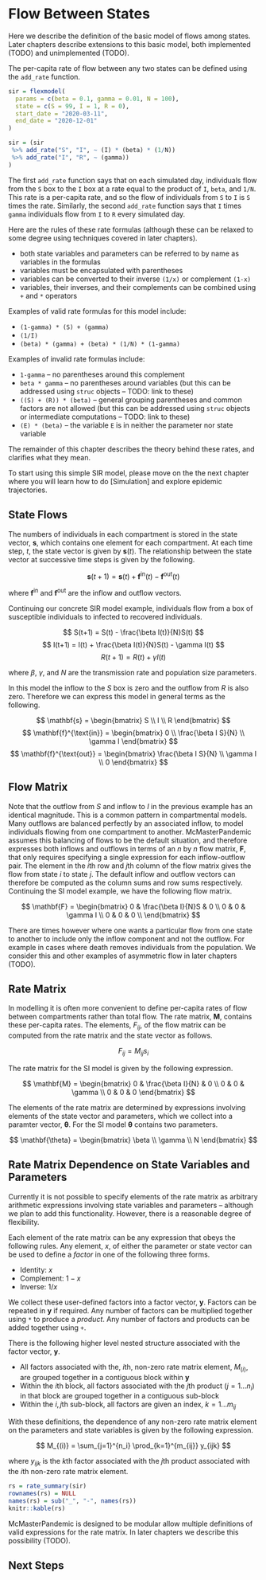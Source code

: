 # Flow Between States

Here we describe the definition of the basic model of flows among states. Later chapters describe extensions to this basic model, both implemented (TODO) and unimplemented (TODO).

The per-capita rate of flow between any two states can be defined using the `add_rate` function.

```r
sir = flexmodel(
  params = c(beta = 0.1, gamma = 0.01, N = 100),
  state = c(S = 99, I = 1, R = 0),
  start_date = "2020-03-11",
  end_date = "2020-12-01"
)
```


```r
sir = (sir
 %>% add_rate("S", "I", ~ (I) * (beta) * (1/N))
 %>% add_rate("I", "R", ~ (gamma))
)
```

The first `add_rate` function says that on each simulated day, individuals flow from the `S` box to the `I` box at a rate equal to the product of `I`, `beta`, and `1/N`. This rate is a per-capita rate, and so the flow of individuals from `S` to `I` is `S` times the rate. Similarly, the second `add_rate` function says that `I` times `gamma` individuals flow from `I` to `R` every simulated day.

Here are the rules of these rate formulas (although these can be relaxed to some degree using techniques covered in later chapters).

* both state variables and parameters can be referred to by name as variables in the formulas
* variables must be encapsulated with parentheses
* variables can be converted to their inverse `(1/x)` or complement `(1-x)`
* variables, their inverses, and their complements can be combined using `+` and `*` operators

Examples of valid rate formulas for this model include:

* `(1-gamma) * (S) + (gamma)`
* `(1/I)`
* `(beta) * (gamma) + (beta) * (1/N) * (1-gamma)`

Examples of invalid rate formulas include:

* `1-gamma` -- no parentheses around this complement
* `beta * gamma` -- no parentheses around variables (but this can be addressed using `struc` objects -- TODO: link to these)
* `((S) + (R)) * (beta)` -- general grouping parentheses and common factors are not allowed (but this can be addressed using `struc` objects or intermediate computations -- TODO: link to these)
* `(E) * (beta)` -- the variable `E` is in neither the parameter nor state variable


::: {.infobox .caution data-latex="{caution}"}
The remainder of this chapter describes the theory behind these rates, and clarifies what they mean.

To start using this simple SIR model, please move on the the next chapter where you will learn how to do [Simulation] and explore epidemic trajectories.
:::

## State Flows

The numbers of individuals in each compartment is stored in the state vector, $\mathbf{s}$, which contains one element for each compartment. At each time step, $t$, the state vector is given by $\mathbf{s}(t)$. The relationship between the state vector at successive time steps is given by the following.

$$
\mathbf{s}(t+1) = \mathbf{s}(t) + \mathbf{f}^{\text{in}}(t) - \mathbf{f}^{\text{out}}(t)
$$

where $\mathbf{f}^{\text{in}}$ and $\mathbf{f}^{\text{out}}$ are the inflow and outflow vectors.

Continuing our concrete SIR model example, individuals flow from a box of susceptible individuals to infected to recovered individuals.

$$
S(t+1) = S(t) - \frac{\beta I(t)}{N}S(t)
$$
$$
I(t+1) = I(t) + \frac{\beta I(t)}{N}S(t) - \gamma I(t)
$$
$$
R(t+1) = R(t) + \gamma I(t)
$$

where $\beta$, $\gamma$, and $N$ are the transmission rate and population size parameters.

In this model the inflow to the $S$ box is zero and the outflow from $R$ is also zero. Therefore we can express this model in general terms as the following.

$$
\mathbf{s} =
\begin{bmatrix}
S \\ I \\ R
\end{bmatrix}
$$
$$
\mathbf{f}^{\text{in}} = 
\begin{bmatrix}
0 \\ \frac{\beta I S}{N} \\ \gamma I
\end{bmatrix}
$$
$$
\mathbf{f}^{\text{out}} = 
\begin{bmatrix}
\frac{\beta I S}{N} \\ \gamma I \\ 0
\end{bmatrix}
$$

## Flow Matrix

Note that the outflow from $S$ and inflow to $I$ in the previous example has an identical magnitude. This is a common pattern in compartmental models. Many outflows are balanced perfectly by an associated inflow, to model individuals flowing from one compartment to another. McMasterPandemic assumes this balancing of flows to be the default situation, and therefore expresses both inflows and outflows in terms of an $n$ by $n$ flow matrix, $\mathbf{F}$, that only requires specifying a single expression for each inflow-outflow pair. The element in the $i$th row and $j$th column of the flow matrix gives the flow from state $i$ to state $j$. The default inflow and outflow vectors can therefore be computed as the column sums and row sums respectively. Continuing the SI model example, we have the following flow matrix.

$$
\mathbf{F} = 
\begin{bmatrix}
0 & \frac{\beta I}{N}S & 0 \\
0 & 0 & \gamma I \\
0 & 0 & 0 \\
\end{bmatrix}
$$

There are times however where one wants a particular flow from one state to another to include only the inflow component and not the outflow. For example in cases where death removes individuals from the population. We consider this and other examples of asymmetric flow in later chapters (TODO).

## Rate Matrix

In modelling it is often more convenient to define per-capita rates of flow between compartments rather than total flow. The rate matrix, $\mathbf{M}$, contains these per-capita rates. The elements, $F_{ij}$, of the flow matrix can be computed from the rate matrix and the state vector as follows.

$$
F_{ij} = M_{ij}s_i
$$

The rate matrix for the SI model is given by the following expression.

$$
\mathbf{M} = 
\begin{bmatrix}
0 & \frac{\beta I}{N} & 0 \\
0 & 0 & \gamma \\
0 & 0 & 0 
\end{bmatrix}
$$

The elements of the rate matrix are determined by expressions involving elements of the state vector and parameters, which we collect into a paramter vector, $\mathbf{\theta}$. For the SI model $\mathbf{\theta}$ contains two parameters.

$$
\mathbf{\theta} = \begin{bmatrix}
\beta \\
\gamma \\
N
\end{bmatrix}
$$

## Rate Matrix Dependence on State Variables and Parameters

Currently it is not possible to specify elements of the rate matrix as arbitrary arithmetic expressions involving state variables and parameters -- although we plan to add this functionality. However, there is a reasonable degree of flexibility.

Each element of the rate matrix can be any expression that obeys the following rules. Any element, $x$, of either the parameter or state vector can be used to define a *factor* in one of the following three forms.

-   Identity: $x$
-   Complement: $1-x$
-   Inverse: $1/x$

We collect these user-defined factors into a factor vector, $\mathbf{y}$. Factors can be repeated in $\mathbf{y}$ if required. Any number of factors can be multiplied together using `*` to produce a *product*. Any number of factors and products can be added together using `+`.

There is the following higher level nested structure associated with the factor vector, $\mathbf{y}$.

-   All factors associated with the, $i$th, non-zero rate matrix element, $M_{(i)}$, are grouped together in a contiguous block within $\mathbf{y}$
-   Within the $i$th block, all factors associated with the $j$th product ($j = 1 ... n_i$) in that block are grouped together in a contiguous sub-block
-   Within the $i,j$th sub-block, all factors are given an index, $k = 1 ... m_{ij}$

With these definitions, the dependence of any non-zero rate matrix element on the parameters and state variables is given by the following expression.

$$
M_{(i)} = \sum_{j=1}^{n_i} \prod_{k=1}^{m_{ij}} y_{ijk}
$$

where $y_{ijk}$ is the $k$th factor associated with the $j$th product associated with the $i$th non-zero rate matrix element.

```r
rs = rate_summary(sir)
rownames(rs) = NULL
names(rs) = sub("_", "-", names(rs))
knitr::kable(rs)
```


McMasterPandemic is designed to be modular allow multiple definitions of valid expressions for the rate matrix. In later chapters we describe this possibility (TODO).

## Next Steps
